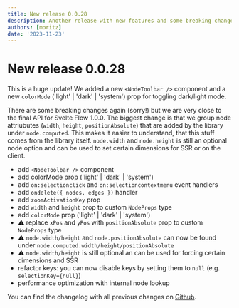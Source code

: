 ```yaml
---
title: New release 0.0.28
description: Another release with new features and some breaking changes.
authors: [moritz]
date: '2023-11-23'
---
```


# New release 0.0.28

This is a huge update! We added a new `<NodeToolbar />` component and a new `colorMode` ('light' | 'dark' | 'system') prop for toggling dark/light mode.

There are some breaking changes again (sorry!) but we are very close to the final API for Svelte Flow 1.0.0. The biggest change is that we group node attriubutes (`width`, `height`, `positionAbsolute`) that are added by the library under `node.computed`. This makes it easier to understand, that this stuff comes from the library itself. `node.width` and `node.height` is still an optional node option and can be used to set certain dimensions for SSR or on the client.

- add `<NodeToolbar />` component
- add colorMode prop ('light' | 'dark' | 'system')
- add `on:selectionclick` and `on:selectioncontextmenu` event handlers
- add `ondelete({ nodes, edges })` handler
- add `zoomActivationKey` prop
- add `width` and `height` prop to custom `NodeProps` type
- add `colorMode` prop ('light' | 'dark' | 'system')
- ⚠️ replace `xPos` and `yPos` with `positionAbsolute` prop to custom `NodeProps` type
- ⚠️ `node.width/height` and `node.positionAbsolute` can now be found under `node.computed.width/height/positionAbsolute`
- ⚠️ `node.width/height` is still optional an can be used for forcing certain dimensions and SSR
- refactor keys: you can now disable keys by setting them to `null` (e.g. `selectionKey={null}`)
- performance optimization with internal node lookup

You can find the changelog with all previous changes on [Github](https://github.com/xyflow/xyflow/blob/main/packages/svelte/CHANGELOG.md).
